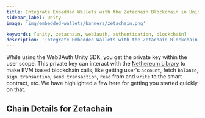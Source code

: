 ```yaml
---
title: Integrate Embedded Wallets with the Zetachain Blockchain in Unity
sidebar_label: Unity
image: 'img/embedded-wallets/banners/zetachain.png'

keywords: [unity, zetachain, web3auth, authentication, blockchain]
description: 'Integrate Embedded Wallets with the Zetachain Blockchain in Unity | Embedded Wallets'
---
```



While using the Web3Auth Unity SDK, you get the private key within the user scope. This private key can interact with the [Nethereum Library](https://nethereum.com/) to make EVM based blockchain calls, like getting user's `account`, fetch `balance`, `sign transaction`, `send transaction`, `read` from and `write` to the smart contract, etc. We have highlighted a few here for getting you started quickly on that.

## Chain Details for Zetachain

<ChainDetailsZetachain />

<EVMInteraction />
